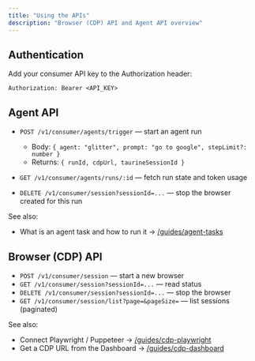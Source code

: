 ```yaml
---
title: "Using the APIs"
description: "Browser (CDP) API and Agent API overview"
---
```


## Authentication

Add your consumer API key to the Authorization header:

```
Authorization: Bearer <API_KEY>
```

## Agent API

- `POST /v1/consumer/agents/trigger` — start an agent run
  - Body: `{ agent: "glitter", prompt: "go to google", stepLimit?: number }`
  - Returns: `{ runId, cdpUrl, taurineSessionId }`

- `GET /v1/consumer/agents/runs/:id` — fetch run state and token usage

- `DELETE /v1/consumer/session?sessionId=...` — stop the browser created for this run

See also:

- What is an agent task and how to run it → [/guides/agent-tasks](/guides/agent-tasks)

## Browser (CDP) API

- `POST /v1/consumer/session` — start a new browser
- `GET /v1/consumer/session?sessionId=...` — read status
- `DELETE /v1/consumer/session?sessionId=...` — stop the browser
- `GET /v1/consumer/session/list?page=&pageSize=` — list sessions (paginated)

See also:

- Connect Playwright / Puppeteer → [/guides/cdp-playwright](/guides/cdp-playwright)
- Get a CDP URL from the Dashboard → [/guides/cdp-dashboard](/guides/cdp-dashboard)
